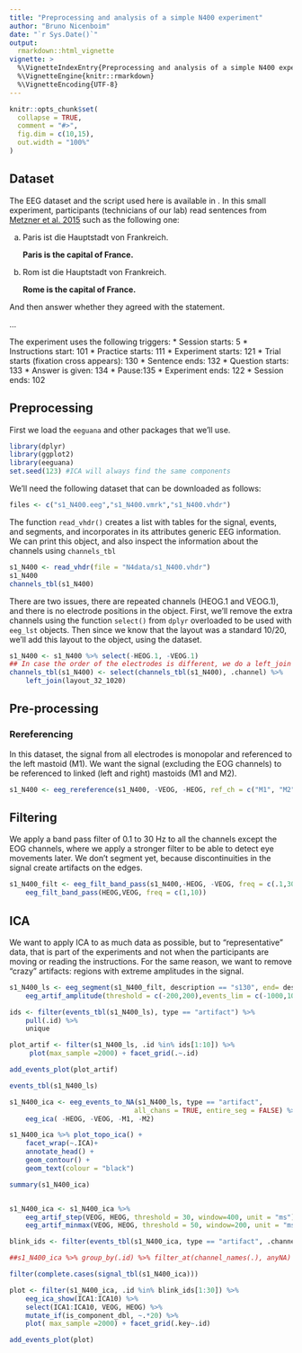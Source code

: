 ```yaml
---
title: "Preprocessing and analysis of a simple N400 experiment"
author: "Bruno Nicenboim"
date: "`r Sys.Date()`"
output: 
  rmarkdown::html_vignette
vignette: >
  %\VignetteIndexEntry{Preprocessing and analysis of a simple N400 experiment}
  %\VignetteEngine{knitr::rmarkdown}
  %\VignetteEncoding{UTF-8}
---
```


```r
knitr::opts_chunk$set(
  collapse = TRUE,
  comment = "#>",
  fig.dim = c(10,15),
  out.width = "100%"
)
```



## Dataset

The EEG dataset and the script used here is available in [](). In this small experiment, participants (technicians of our lab) read sentences from [Metzner et al. 2015]( https://doi.org/10.1162/jocn_a_00731) such as the following one:

a. Paris ist die Hauptstadt von	Frankreich.

   **Paris is the capital of France.**
   
b. Rom ist die Hauptstadt von Frankreich.

   **Rome is the capital of France.**

And then answer whether they agreed with the statement.

...


The experiment uses the following triggers:
* Session starts: 5
* Instructions start: 101
* Practice starts: 111
* Experiment starts: 121
* Trial starts (fixation cross appears): 130
* Sentence ends: 132
* Question starts: 133
* Answer is given: 134
* Pause:135
* Experiment ends: 122
* Session ends: 102


## Preprocessing

First we load the `eeguana` and other packages that we'll use.

```r
library(dplyr)
library(ggplot2)
library(eeguana)
set.seed(123) #ICA will always find the same components
```

We'll need the following dataset that can be downloaded as follows:
```r
files <- c("s1_N400.eeg","s1_N400.vmrk","s1_N400.vhdr")
```


The function `read_vhdr()` creates a list with tables for the signal, events, and
segments, and incorporates in its attributes generic EEG information. We can print this object, and also inspect the information about the channels  using `channels_tbl`

```r
s1_N400 <- read_vhdr(file = "N4data/s1_N400.vhdr")
s1_N400
channels_tbl(s1_N400)
```

There are two issues, there are repeated channels (HEOG.1 and VEOG.1), and there is no electrode positions in the object. First, we'll remove the extra channels using the function `select()` from `dplyr` overloaded to be used with `eeg_lst` objects. Then since we know that the layout was a standard 10/20, we'll add this layout to the object, using the dataset.


```r
s1_N400 <- s1_N400 %>% select(-HEOG.1, -VEOG.1)
## In case the order of the electrodes is different, we do a left_join instead of replacing the table:
channels_tbl(s1_N400) <- select(channels_tbl(s1_N400), .channel) %>%
    left_join(layout_32_1020)
```

## Pre-processing

### Rereferencing
In this dataset, the signal from all electrodes is monopolar and referenced to the left mastoid (M1). We want the signal (excluding the EOG channels) to be referenced to linked (left and right) mastoids (M1 and M2).

```r
s1_N400 <- eeg_rereference(s1_N400, -VEOG, -HEOG, ref_ch = c("M1", "M2") )

```

## Filtering

We apply a band pass filter of 0.1 to 30 Hz to all the channels except the EOG channels, where we apply a stronger filter to be able to detect eye movements later. We don't segment yet, because discontinuities in the signal create artifacts on the edges.

```r
s1_N400_filt <- eeg_filt_band_pass(s1_N400,-HEOG, -VEOG, freq = c(.1,30)) %>%
    eeg_filt_band_pass(HEOG,VEOG, freq = c(1,10))
```


## ICA

We want to apply ICA to as much data as possible, but to "representative" data, that is part of the experiments and not when the participants are moving or reading the instructions. For the same reason, we want to remove "crazy" artifacts: regions with extreme amplitudes in the signal.

```r
s1_N400_ls <- eeg_segment(s1_N400_filt, description == "s130", end= description == "s134") %>%
    eeg_artif_amplitude(threshold = c(-200,200),events_lim = c(-1000,1000), unit = "ms")

ids <- filter(events_tbl(s1_N400_ls), type == "artifact") %>%
    pull(.id) %>%
    unique

plot_artif <- filter(s1_N400_ls, .id %in% ids[1:10]) %>%
     plot(max_sample =2000) + facet_grid(.~.id)

add_events_plot(plot_artif)

events_tbl(s1_N400_ls)

s1_N400_ica <- eeg_events_to_NA(s1_N400_ls, type == "artifact",
                               all_chans = TRUE, entire_seg = FALSE) %>%
    eeg_ica( -HEOG, -VEOG, -M1, -M2)

s1_N400_ica %>% plot_topo_ica() +
    facet_wrap(~.ICA)+
    annotate_head() + 
    geom_contour() +
    geom_text(colour = "black")

summary(s1_N400_ica)


s1_N400_ica <- s1_N400_ica %>%
    eeg_artif_step(VEOG, HEOG, threshold = 30, window=400, unit = "ms") %>%
    eeg_artif_minmax(VEOG, HEOG, threshold = 50, window=200, unit = "ms")

blink_ids <- filter(events_tbl(s1_N400_ica, type == "artifact", .channel %in% c("VEOG","HEOG")))$.id %>% unique()

##s1_N400_ica %>% group_by(.id) %>% filter_at(channel_names(.), anyNA)

filter(complete.cases(signal_tbl(s1_N400_ica)))

plot <- filter(s1_N400_ica, .id %in% blink_ids[1:30]) %>%
    eeg_ica_show(ICA1:ICA10) %>%
    select(ICA1:ICA10, VEOG, HEOG) %>%
    mutate_if(is_component_dbl, ~.*20) %>%
    plot( max_sample =2000) + facet_grid(.key~.id)

add_events_plot(plot)

```

